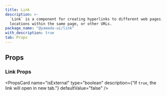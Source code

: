 ```yaml
---
title: Link
description: >-
  `Link` is a component for creating hyperlinks to different web pages,
  locations within the same page, or other URLs.
package_name: "@yamada-ui/link"
with_description: true
tab: Props
---
```


## Props

### Link Props

<PropsCard
  name="isExternal"
  type="boolean"
  description={"If `true`, the link will open in new tab."}
  defaultValue="false"
/>

